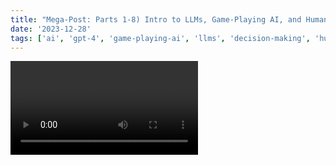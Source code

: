 ```yaml
---
title: "Mega-Post: Parts 1-8) Intro to LLMs, Game-Playing AI, and Human Oversight"
date: '2023-12-28'
tags: ['ai', 'gpt-4', 'game-playing-ai', 'llms', 'decision-making', 'human-oversight']
---
```

<Video id="8Efz3oUnIxk" />

I have wanted to write a blog for a very long time so now seemed as good a time as any. This is a collection of posts I made recently put into one mega-post. I wanted to try and understand how two pieces of technology at the forefront of AI may come together. 

LLMs are incredible tools with an uncanny ability to understand language but they are less skilled at mathematics and decision making. Game-playing AI is a decision making master but often confined to well defined boxes with clear roles and clear scoring mechanisms. 

To better understand AI, it felt worth it to try and collaborate with GPT-4 and see if it could help. It did. I hope you enjoy our collective musings and hopefully find some value in this.

All the best, 

❤️ Alex 

## Part 1) Understanding AI's Foundation: The Singular Objective Function

### Introduction

Artificial Intelligence (AI) has become a ubiquitous part of modern life, transforming industries from healthcare to finance. At its core, AI involves machines learning from data. But what guides this learning? The answer lies in what we call an 'objective function'. This post explores this foundational concept and its implications for AI development.

### The Concept of the Objective Function

An objective function in AI is akin to a destination in a journey. It's a predefined criterion that guides the learning process. In AI models, this function quantifies the goal, whether it's recognizing faces in images or translating languages. The AI 'learns' by adjusting its parameters to optimize this function.

### Historical Perspective

AI's journey began with simple goals. Early models focused on specific, narrow tasks like playing chess or solving mathematical problems. These tasks had clear objectives, like winning a game or finding the correct answer, making it easier to measure the success of the AI.

### Why Singular Objectives?

Singular objectives dominated early AI for several reasons:

- **Simplicity**: They were easier to define and implement.
- **Measurability**: Success or failure could be clearly quantified.
- **Compatibility**: Early applications of AI required straightforward solutions to well-defined problems.

### Limitations and Real-World Application Challenges

However, this simplicity is also a limitation. Singular objectives often oversimplify complex situations. For example, an AI designed to maximize click-through rates on ads may neglect ethical considerations. The real world is rarely so black-and-white, and AI needs to account for this complexity.

### Transitioning to a Multidimensional Approach

As AI applications become more sophisticated, addressing complex, real-world problems, the need for multidimensional objective functions is becoming clear. These functions consider multiple, sometimes conflicting, goals – a topic that will be explored further in this series.

### Conclusion

Singular objective functions have been fundamental in AI's evolution, offering a clear, measurable way to guide learning. However, as we push the boundaries of what AI can do, we see the need for a more nuanced approach that reflects the complexity of the world we live in.

## Part 2) Beyond Words: The Complex World of Large Language Models

### Introduction

In the realm of AI, the leap from simple objectives to intricate tasks has been swift. At the forefront of this evolution are Large Language Models (LLMs) like GPT-4, which represent the frontier of innovation.

### What are Large Language Models?

LLMs are advanced AI systems trained to predict and generate language. They analyze vast amounts of text data to learn the patterns of language, enabling them to predict the next word in a sequence. GPT-4, for instance, doesn't just understand words in isolation; it grasps their context and implications, a leap forward from simpler AI models.

### The Training Process of LLMs

These models undergo extensive training using diverse datasets, encompassing everything from literature to internet forums. This training, predominantly unsupervised, allows LLMs to develop an understanding of language that goes beyond programmed responses.

### Understanding Context and Semantics

LLMs excel at interpreting context and semantics. They can complete sentences, write essays, or even generate code based on the given context. This capability is not just about predicting words; it's about understanding the nuance and flow of human communication.

### Applications of LLMs

The applications are vast and varied: from aiding in creative writing to programming, from language translation to generating artistic concepts. LLMs like GPT-4 are not just tools; they are collaborators in creative and intellectual tasks.

### Limitations and Ethical Considerations

Despite their prowess, LLMs are not without limitations. Biases in training data can lead to skewed outputs. The potential for misuse, such as generating misleading information, raises ethical concerns. It's a reminder that these powerful tools must be wielded with care and responsibility.

### The Future of LLMs in AI

Looking ahead, the evolution of LLMs could redefine our interaction with technology. Could they develop a deeper understanding of human emotion? Might they solve complex societal problems through analysis and simulation? The possibilities are as vast as they are intriguing.

### Conclusion

LLMs like GPT-4 have transformed the landscape of AI, offering a glimpse into a future where AI comprehends and interacts with human language in all its complexity.

## Part 3) Game On: AI Masters Chess and Beyond

### Introduction

In the evolving landscape of AI, we shift our focus from the linguistic capabilities of LLMs to the strategic domain of game-playing AI. These systems, transcending mere entertainment, are at the forefront of decision-making technology.

### The Essence of Game-Playing AI

Game-playing AI, exemplified by systems like IBM's Deep Blue and Google's AlphaGo, excel in structured environments such as chess. These AI models represent the height of strategic AI, where each move is a calculated step in a complex dance of possibilities.

### Tree Search Algorithms: The Core of Strategic AI

Tree search algorithms are the engines driving these AI systems. They systematically explore potential future game states, predicting the consequences of each possible move. This predictive capability is key to the AI's strategic prowess.

### AI's Predictive Capacity vs. Human Strategy

- **Looking Ahead**: When a computer "looks ahead" X number of moves, it's calculating potential future game states based on current information. This involves an exhaustive analysis of the possible moves and countermoves, much like a chess grandmaster, but at a scale and speed far beyond human capabilities.
- **Human Comparison**: Humans, while adept at strategy, are constrained by cognitive limitations. A grandmaster might anticipate several moves ahead, balancing intuition and experience. In contrast, AI can analyze thousands of possibilities within seconds, often identifying strategies that are invisible to even the most skilled human players.
- **Implications**: This ability of AI to "look ahead" has profound implications. It's not just about winning games; it's a window into how AI can handle complex decision-making in other realms, from logistics to financial forecasting.

### From Chess to Complex Decision Making

The transition from board games to real-world applications demonstrates the versatility of these algorithms. Skills like forecasting and strategic optimization, honed in the gaming world, have far-reaching implications for solving complex problems in various domains.

### Challenges in Game AI Development

Developing this level of strategic AI comes with challenges, such as computational limits and adapting to unpredictable real-world scenarios. Yet, advancements in algorithmic efficiency and adaptability continue to push the boundaries.

### Ethical and Practical Implications

As game-playing AI begins to influence areas like policy-making, the ethical and practical implications become crucial. The decision-making capabilities of AI must be tempered with ethical considerations, ensuring that AI strategies align with human values.

### Looking Ahead: The Future of Game-Playing AI

The future potential of game-playing AI stretches the imagination. Will these systems one day surpass human strategic planning? How might their decision-making abilities be integrated into broader AI applications?

### Conclusion

The development of game-playing AI represents a significant milestone in AI evolution, showcasing advanced problem-solving and strategic thinking. It's not just about the games we play; it's about the future of decision-making and intelligence.

## Part 4) AI Alignment: Balancing the Scales of Multiple Objectives

### Introduction

In our journey through AI's capabilities, from language understanding to strategic game-playing, we encounter a pivotal challenge: aligning AI with multiple objectives. This task is crucial for developing AI that is not only effective but also responsible and beneficial.

### The Challenge of Multiple Objectives

AI alignment refers to designing AI systems that can understand and balance diverse and often conflicting goals. Unlike the simpler, single-objective AIs of the past, modern AI systems must navigate a complex landscape of competing priorities – from maximizing efficiency to ensuring fairness and safety.

### Historical Context and Evolution

Historically, AI development focused on specific, singular objectives. However, as AI applications expanded, the need for multi-objective optimization became apparent. This shift is evident in the evolution from basic problem-solving AIs to complex systems like autonomous vehicles, which must consider safety, efficiency, and legal compliance simultaneously.

### Real-World Examples and Applications

Consider autonomous vehicles: they must constantly balance objectives like passenger safety, adherence to traffic laws, and efficient route selection. Similarly, healthcare AI must weigh diagnostic accuracy against treatment risks and patient preferences. These examples illustrate the multi-faceted nature of real-world AI applications.

### The Complexity of Human Values in AI

One of the most significant challenges in AI alignment is incorporating human values, which are inherently subjective and varied. Efforts to program AI to understand and prioritize these values are ongoing, involving interdisciplinary research from fields like ethics, psychology, and computer science.

### Strategies for Multi-Objective Optimization

To handle multiple objectives, AI developers employ various strategies. These include multi-criteria decision-making algorithms, reinforcement learning where AI learns from complex environments, and ethical frameworks that guide AI behavior. The balance achieved by these strategies is crucial for the AI's overall effectiveness and societal acceptance.

### Ethical Implications and Future Challenges

The development of multi-objective AI raises critical ethical questions. How do we ensure these systems make fair decisions? Who is accountable for AI's actions? Addressing these questions is essential for building trust in AI systems.

### Conclusion

Aligning AI with multiple objectives is more than a technical challenge; it's a societal imperative. As AI becomes increasingly integrated into our lives, ensuring it adheres to a balanced set of objectives will define its role and impact in our world.

## Part 5) Fusion of Intelligence: When Game-Playing AI Meets LLMs

### Introduction

As we delve deeper into the realm of AI, we encounter the intriguing possibility of combining the strategic acumen of game-playing AI with the contextual understanding of Large Language Models (LLMs). This fusion promises to create AI systems that are not only intelligent but also remarkably adept at understanding complex human contexts.

### The Power of Game-Playing AI

Game-playing AI, exemplified by systems like AlphaGo, has demonstrated exceptional ability in strategizing and predicting future scenarios. These systems excel in calculating the most advantageous moves, showcasing a level of computational efficiency and logical prowess that is tailor-made for strategic decision-making.

### The Contextual Understanding of LLMs

LLMs, such as GPT-4, have revolutionized our understanding of machine language processing. Their ability to interpret and generate human language, considering context, nuance, and semantics, allows them to process a wide array of information, transcending the boundaries of simple text analysis.

### Integrating the Two Systems

The integration of game-playing AI’s strategic calculation with LLMs' contextual insights could lead to groundbreaking advancements in AI. Imagine an AI that can not only analyze complex data but also understand the subtleties and implications of that data in human terms. Such a system could use the interpretative power of LLMs to inform and enhance the strategic decision-making processes of game-playing AI.

### Potential Applications

The applications of this integrated AI could be vast and varied. In healthcare, it could mean more accurate diagnoses and treatment plans that consider medical data and patient histories. In finance, it could lead to smarter, more nuanced investment strategies. In public policy, such an AI could assist in crafting policies that consider a wide range of economic, social, and ethical factors.

### Challenges and Considerations

Integrating these two AI types is not without its challenges. Technically, it involves harmonizing two complex systems with different operating principles. Ethically, it raises questions about decision-making authority, privacy, and the implications of creating AI systems that deeply understand both data and human context.

### The Future of AI Decision Making

The future of AI decision-making in this integrated form is a canvas for innovation. It opens up possibilities for AI systems that are not only analytically powerful but also contextually intelligent, capable of making decisions that are informed, nuanced, and aligned with human values.

### Conclusion

The fusion of game-playing AI and LLMs represents a significant leap towards creating AI systems that are both strategically adept and contextually aware. As we continue to explore this integration, we inch closer to AI that mirrors the complexity and understanding of human intelligence.

## Part 6) Training AI for Humanity: Complex Objectives and Ethical Challenges

### Introduction

In our ongoing exploration of AI's capabilities and potential, we now confront the challenge of aligning AI with human-centric objectives. This task is not only a technical hurdle but also an ethical imperative, crucial for ensuring that AI systems serve humanity's diverse and nuanced needs.

### The Complexity of Human-Centric Objectives

Human-centric objectives are inherently complex, often subjective, and typically involve balancing a multitude of factors. Unlike straightforward computational tasks, these objectives require understanding of human values, emotions, and social dynamics. For AI, interpreting and aligning with these objectives presents a formidable challenge.

### Examples of Human-Centric Objectives

Consider AI in healthcare: it must navigate decisions that balance treatment effectiveness, patient preferences, and ethical considerations. In environmental conservation, AI could be tasked with optimizing resource use while minimizing ecological impact. Each of these scenarios involves a web of interrelated factors, reflecting the complexity of human-oriented goals.

### Approaches to Training AI on These Objectives

Training AI to handle such complexity involves various methodologies. Supervised learning requires large datasets with labeled examples, but these may not fully capture the nuances of human objectives. Unsupervised and reinforcement learning can offer more flexibility, allowing AI to explore and learn from a broader range of scenarios. However, ensuring that the learning process aligns with human values remains a challenge and that’s assuming you have enough data / the right simulation environment.

### Ethical Considerations and Implications

Training AI on human-centric objectives raises significant ethical issues. Ensuring fairness, avoiding bias, and respecting individual privacy are paramount. These ethical considerations must be ingrained in the AI development process, influencing how data is collected, how algorithms are designed, and how outcomes are evaluated.

### The Role of Interdisciplinary Collaboration

Addressing these challenges requires interdisciplinary collaboration. Experts from fields such as ethics, psychology, sociology, and beyond must work alongside AI developers to ensure that AI systems are attuned to the full spectrum of human values and needs. This collaboration is key to developing AI that is not only technically proficient but also socially and ethically responsible.

### Future Challenges and Opportunities

Looking ahead, the task of aligning AI with human-centric objectives will continue to evolve. As our understanding of both AI and human values deepens, new challenges will emerge, but so will new opportunities for AI to positively impact society.

### Conclusion

The journey towards training AI to understand and prioritize human-centric objectives is crucial for the development of AI that benefits all of humanity. As we progress, the integration of technical expertise with ethical and social understanding will be the cornerstone of responsible AI development.

## Part 7) AI's Multidimensional Challenge: Navigating the Objective Space

### Introduction

In the intricate world of AI, one of the most profound challenges is navigating a space defined by multiple, often conflicting objectives. This post delves into the mathematical backbone of how AI systems manage the complex task of balancing a toplogical tapestry of goals in decision-making processes.

### Understanding Multidimensional Objective Space in AI

Multidimensional objective space in AI refers to scenarios where the system must consider and balance multiple objectives. These objectives can sometimes be complementary, but often they are in conflict, requiring the AI to make trade-offs. Understanding how AI navigates this space is key to appreciating its decision-making capabilities.

### The Mathematics Behind Multi-Objective Decision Making (Examples)

- **Weighted Sum Model (WSM)**: A fundamental approach where each objective is assigned a weight based on its importance. The AI calculates a score for each decision by multiplying the value of each objective by its weight and summing these products.
- **Utility Functions**: These functions transform the values of objectives to reflect non-linear preferences, enabling AI to handle more complex decision-making scenarios.
- **Multi-Criteria Decision Analysis (MCDA)**: Techniques like AHP (Analytic Hierarchy Process) and TOPSIS are used for intricate decisions. They involve sophisticated calculations to evaluate and rank multiple competing options.
- **Pareto Optimality**: In situations with conflicting objectives, AI seeks Pareto optimal solutions, where improving one objective would worsen another. This doesn't yield a single score but identifies a set of optimal solutions.
- **Machine Learning Algorithms**: Algorithms like neural networks can learn to weigh objectives, often from large datasets, allowing AI to adaptively balance different goals.
- **Optimization Techniques**: Methods like linear programming are employed to find the best solutions according to weighted objectives, especially in dynamic environments.

### Real-World Scenarios and Examples

From urban planning to healthcare, AI's application of these mathematical principles is evident. For instance, an AI system in urban development might use these methods to balance economic growth, environmental sustainability, and quality of life.

### Balancing Trade-offs and Prioritizing Objectives

Applying these mathematical principles in real-world scenarios involves setting weights and defining utility functions, often based on data, expert input, and societal values. This process can be complex, requiring careful consideration and frequent adjustments.

### Ethical and Social Implications

The way AI balances these objectives carries significant ethical implications. Issues of fairness, transparency, and accountability in AI decision-making are paramount, especially as these systems increasingly affect people's lives.

### Conclusion

Understanding the mathematical functions behind AI's decision-making in multidimensional objective spaces is crucial. It not only illuminates the technical capabilities of AI but also underscores the importance and complexity of the ethics we must employ in AI development.

## Part 8) Harmonizing AI and Humanity: The Role of Human Oversight in AI Decision-Making

### Introduction

As we culminate our exploration of AI's journey through complex, multidimensional decision-making, a critical element emerges: the indispensable role of human oversight. This interplay between human judgment and AI's computational prowess is vital for responsible and ethical AI applications.

### The Need for Human Oversight in AI

Despite AI's remarkable capabilities, human oversight remains crucial, especially in systems dealing with multifaceted objectives. Human input is essential to mitigate AI's limitations, such as inherent biases, data misinterpretation, and the inability to fully comprehend ethical subtleties and human values. The obvious question that might pop into your head is “can humans even do this well?” The answer is (hopefully) yes, with the right blend of perspectives and disciplines.

### Forms of Human Oversight in AI

Human oversight in AI manifests in various forms:

- **Direct Intervention**: Humans make the final decisions, using AI's analysis and recommendations as a guide.
- **Guideline and Parameter Setting**: Defining the boundaries within which AI operates, ensuring its decisions align with human values and ethical standards.
- **Continuous Monitoring and Evaluation**: Regular assessment of AI systems to ensure they function as intended, adjusting as necessary to prevent drift and address emerging issues.

### Case Studies: Human-AI Collaboration

Real-world examples highlight the successful integration of human oversight in AI. In healthcare, AI-assisted diagnostic tools are reviewed by medical professionals, ensuring accurate and ethical patient care. In finance, AI-driven trading algorithms are monitored by human experts to prevent unexpected market disruptions.

### Balancing AI Autonomy and Human Control

Striking the right balance between AI autonomy and human control is challenging. Over-reliance on AI can lead to complacency and oversight failures, while excessive control may hinder AI's efficiency and innovative potential. Finding the equilibrium where AI complements human decision-making is key.

### Future Directions in Human-AI Interaction

As AI continues to evolve, so too will the nature of human-AI interaction. We might see more sophisticated collaborative models, where AI and human intelligence synergize, leading to more comprehensive and nuanced decision-making processes.

### Conclusion

This series (hopefully just the first of many) has tried to underscore that integrating human insight with AI's analytical capabilities is essential for the responsible progression of AI technologies. This harmony between AI and us will shape the future trajectory of AI's role in our society.

### If you made it this far… thanks!

Truly, I appreciate the support and if you ever want to talk about this stuff just let me know!